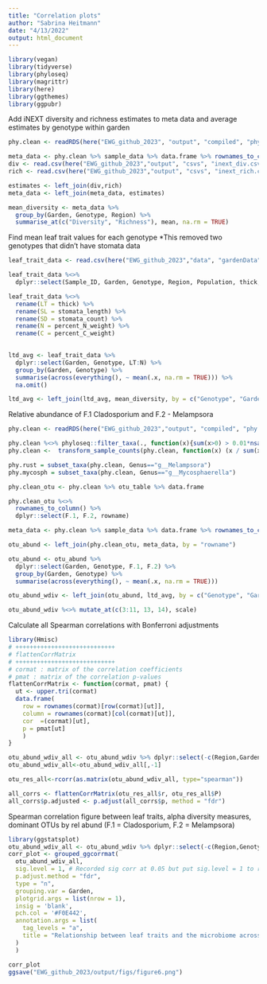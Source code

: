 ```yaml
---
title: "Correlation plots"
author: "Sabrina Heitmann"
date: "4/13/2022"
output: html_document
---
```

```r
library(vegan)
library(tidyverse)
library(phyloseq)
library(magrittr)
library(here)
library(ggthemes)
library(ggpubr)
```

Add iNEXT diversity and richness estimates to meta data and average estimates by genotype within garden
```r
phy.clean <- readRDS(here("EWG_github_2023", "output", "compiled", "phy.clean.rds"))

meta_data <- phy.clean %>% sample_data %>% data.frame %>% rownames_to_column("SampID")
div <- read.csv(here("EWG_github_2023","output", "csvs", "inext_div.csv")) %>% dplyr::select(SampID,Estimate) %>% rename(Diversity = Estimate)
rich <- read.csv(here("EWG_github_2023","output", "csvs", "inext_rich.csv")) %>% dplyr::select(SampID,Estimate) %>% rename(Richness = Estimate)

estimates <- left_join(div,rich)
meta_data <- left_join(meta_data, estimates)

mean_diversity <- meta_data %>%
  group_by(Garden, Genotype, Region) %>%
  summarise_at(c("Diversity", "Richness"), mean, na.rm = TRUE)
```
Find mean leaf trait values for each genotype
*This removed two genotypes that didn't have stomata data 
```r
leaf_trait_data <- read.csv(here("EWG_github_2023","data", "gardenData", "trait_plus_meta_csvs", "trait_wmeta_allblocks.csv"))

leaf_trait_data %<>%
  dplyr::select(Sample_ID, Garden, Genotype, Region, Population, thick, SLA, LDMC, stomata_length, stomata_count, percent_C_weight,percent_N_weight)

leaf_trait_data %<>% 
  rename(LT = thick) %>%
  rename(SL = stomata_length) %>%
  rename(SD = stomata_count) %>%
  rename(N = percent_N_weight) %>%
  rename(C = percent_C_weight)
         

ltd_avg <- leaf_trait_data %>%
  dplyr::select(Garden, Genotype, LT:N) %>%
  group_by(Garden, Genotype) %>%
  summarise(across(everything(), ~ mean(.x, na.rm = TRUE))) %>%
  na.omit()

ltd_avg <- left_join(ltd_avg, mean_diversity, by = c("Genotype", "Garden")) %>% unique()
```
Relative abundance of F.1 Cladosporium and F.2 - Melampsora
```r
phy.clean <- readRDS(here("EWG_github_2023","output", "compiled", "phy.clean.rds"))

phy.clean %<>% phyloseq::filter_taxa(., function(x){sum(x>0) > 0.01*nsamples(.)}, TRUE)
phy.clean <-  transform_sample_counts(phy.clean, function(x) (x / sum(x)))

phy.rust = subset_taxa(phy.clean, Genus=="g__Melampsora")
phy.mycosph = subset_taxa(phy.clean, Genus=="g__Mycosphaerella")

phy.clean_otu <- phy.clean %>% otu_table %>% data.frame

phy.clean_otu %<>%
  rownames_to_column() %>%
  dplyr::select(F.1, F.2, rowname)

meta_data <- phy.clean %>% sample_data %>% data.frame %>% rownames_to_column() %>% dplyr::select(Genotype, Garden, rowname)

otu_abund <- left_join(phy.clean_otu, meta_data, by = "rowname")

otu_abund <- otu_abund %>%
  dplyr::select(Garden, Genotype, F.1, F.2) %>%
  group_by(Garden, Genotype) %>%
  summarise(across(everything(), ~ mean(.x, na.rm = TRUE)))

otu_abund_wdiv <- left_join(otu_abund, ltd_avg, by = c("Genotype", "Garden")) %>% na.omit()

otu_abund_wdiv %<>% mutate_at(c(3:11, 13, 14), scale) 
```

Calculate all Spearman correlations with Bonferroni adjustments
```r
library(Hmisc)
# ++++++++++++++++++++++++++++
# flattenCorrMatrix
# ++++++++++++++++++++++++++++
# cormat : matrix of the correlation coefficients
# pmat : matrix of the correlation p-values
flattenCorrMatrix <- function(cormat, pmat) {
  ut <- upper.tri(cormat)
  data.frame(
    row = rownames(cormat)[row(cormat)[ut]],
    column = rownames(cormat)[col(cormat)[ut]],
    cor  =(cormat)[ut],
    p = pmat[ut]
    )
}

otu_abund_wdiv_all <- otu_abund_wdiv %>% dplyr::select(-c(Region,Garden,Genotype)) %>% ungroup()
otu_abund_wdiv_all<-otu_abund_wdiv_all[,-1]

otu_res_all<-rcorr(as.matrix(otu_abund_wdiv_all, type="spearman"))

all_corrs <- flattenCorrMatrix(otu_res_all$r, otu_res_all$P)
all_corrs$p.adjusted <- p.adjust(all_corrs$p, method = "fdr")
```
Spearman correlation figure between leaf traits, alpha diversity measures, dominant OTUs by rel abund (F.1 = Cladosporium, F.2 = Melampsora)
```r
library(ggstatsplot)
otu_abund_wdiv_all <- otu_abund_wdiv %>% dplyr::select(-c(Region,Genotype)) %>% ungroup()
corr_plot <- grouped_ggcorrmat(
  otu_abund_wdiv_all,
  sig.level = 1, # Recorded sig corr at 0.05 but put sig.level = 1 to remove "X"s from figure
  p.adjust.method = "fdr", 
  type = "n",
  grouping.var = Garden,
  plotgrid.args = list(nrow = 1),
  insig = 'blank',
  pch.col = '#F0E442',
  annotation.args = list(
    tag_levels = "a",
    title = "Relationship between leaf traits and the microbiome across gardens"
  )
  )

corr_plot
ggsave("EWG_github_2023/output/figs/figure6.png")
```